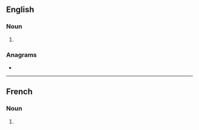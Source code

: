 ==English==

===Noun===
{{head|en|noun form}}

# {{plural of|en|czar}}

===Anagrams===
* {{anagrams|en|a=acrsz|Z-cars|z cars}}

----

==French==

===Noun===
{{head|fr|noun plural form|g=m}}

# {{plural of|fr|czar}}